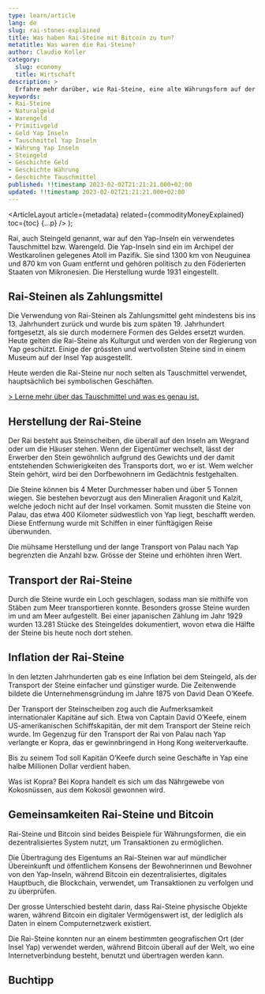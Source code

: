 ```yaml
---
type: learn/article
lang: de
slug: rai-stones-explained
title: Was haben Rai-Steine mit Bitcoin zu tun?
metatitle: Was waren die Rai-Steine?
author: Claudio Koller
category:
  slug: economy
  title: Wirtschaft
description: >
  Erfahre mehr darüber, wie Rai-Steine, eine alte Währungsform auf der Insel Yap im Pazifik, Parallelen zum heutigen Bitcoin-System aufweisen. Dieser Artikel erklärt, was Rai-Steine sind und wie sie als Währung verwendet wurden.
keywords:
- Rai-Steine
- Naturalgeld
- Warengeld
- Primitivgeld
- Geld Yap Inseln
- Tauschmittel Yap Inseln
- Währung Yap Inseln
- Steingeld
- Geschichte Geld
- Geschichte Währung
- Geschichte Tauschmittel
published: !!timestamp 2023-02-02T21:21:21.000+02:00
updated: !!timestamp 2023-02-02T21:21:21.000+02:00
---
```



  <ArticleLayout
    article={metadata}
    related={commodityMoneyExplained}
    toc={toc}
    {...p}
  />
);

Rai, auch Steingeld genannt, war auf den Yap-Inseln ein verwendetes Tauschmittel bzw. Warengeld. Die Yap-Inseln sind ein im Archipel der Westkarolinen gelegenes Atoll im Pazifik. Sie sind 1300 km von Neuguinea und 870 km von Guam entfernt und gehören politisch zu den Föderierten Staaten von Mikronesien. Die Herstellung wurde 1931 eingestellt.

## Rai-Steinen als Zahlungsmittel

Die Verwendung von Rai-Steinen als Zahlungsmittel geht mindestens bis ins 13. Jahrhundert zurück und wurde bis zum späten 19. Jahrhundert fortgesetzt, als sie durch modernere Formen des Geldes ersetzt wurden. Heute gelten die Rai-Steine als Kulturgut und werden von der Regierung von Yap geschützt. Einige der grössten und wertvollsten Steine sind in einem Museum auf der Insel Yap ausgestellt.

<Callout icon = "💡">
 Heute werden die Rai-Steine nur noch selten als Tauschmittel verwendet, hauptsächlich bei symbolischen Geschäften.
</Callout>

[> Lerne mehr über das Tauschmittel und was es genau ist.](/learn/economy/medium-of-exchange-explained)

## Herstellung der Rai-Steine

Der Rai besteht aus Steinscheiben, die überall auf den Inseln am Wegrand oder um die Häuser stehen. Wenn der Eigentümer wechselt, lässt der Erwerber den Stein gewöhnlich aufgrund des Gewichts und der damit entstehenden Schwierigkeiten des Transports dort, wo er ist. Wem welcher Stein gehört, wird bei den Dorfbewohnern im Gedächtnis festgehalten.

Die Steine können bis 4 Meter Durchmesser haben und über 5 Tonnen wiegen. Sie bestehen bevorzugt aus den Mineralien Aragonit und Kalzit, welche jedoch nicht auf der Insel vorkamen. Somit mussten die Steine von Palau, das etwa 400 Kilometer südwestlich von Yap liegt, beschafft werden. Diese Entfernung wurde mit Schiffen in einer fünftägigen Reise 
überwunden.

Die mühsame Herstellung und der lange Transport von Palau nach Yap begrenzten die Anzahl bzw. Grösse der Steine und erhöhten ihren Wert. 

## Transport der Rai-Steine

Durch die Steine wurde ein Loch geschlagen, sodass man sie mithilfe von Stäben zum Meer transportieren konnte. Besonders grosse Steine wurden im und am Meer aufgestellt. Bei einer japanischen Zählung im Jahr 1929 wurden 13.281 Stücke des Steingeldes dokumentiert, wovon etwa die Hälfte der Steine bis heute noch dort stehen.

## Inflation der Rai-Steine

In den letzten Jahrhunderten gab es eine Inflation bei dem Steingeld, als der Transport der Steine einfacher und günstiger wurde. Die Zeitenwende bildete die Unternehmensgründung im Jahre 1875 von David Dean O’Keefe. 

Der Transport der Steinscheiben zog auch die Aufmerksamkeit internationaler Kapitäne auf sich. Etwa von Captain David O’Keefe, einem US-amerikanischen Schiffskapitän, der mit dem Transport der Steine reich wurde. Im Gegenzug für den Transport der Rai von Palau nach Yap verlangte er Kopra, das er gewinnbringend in Hong Kong weiterverkaufte. 

Bis zu seinem Tod soll Kapitän O’Keefe durch seine Geschäfte in Yap eine halbe Millionen Dollar verdient haben.

<Callout icon = "💡">
Was ist Kopra?
Bei Kopra handelt es sich um das Nährgewebe von Kokosnüssen, aus dem Kokosöl gewonnen wird.
</Callout>

## Gemeinsamkeiten Rai-Steine und Bitcoin

Rai-Steine und Bitcoin sind beides Beispiele für Währungsformen, die ein dezentralisiertes System nutzt, um Transaktionen zu ermöglichen.

Die Übertragung des Eigentums an Rai-Steinen war auf mündlicher Übereinkunft und öffentlichem Konsens der Bewohnerinnen und Bewohner von den Yap-Inseln, während Bitcoin ein dezentralisiertes, digitales Hauptbuch, die Blockchain, verwendet, um Transaktionen zu verfolgen und zu überprüfen.

Der grosse Unterschied besteht darin, dass Rai-Steine physische Objekte waren, während Bitcoin ein digitaler Vermögenswert ist, der lediglich als Daten in einem Computernetzwerk existiert. 

Die Rai-Steine konnten nur an einem bestimmten geografischen Ort (der Insel Yap) verwendet werden, während Bitcoin überall auf der Welt, wo eine Internetverbindung besteht, benutzt und übertragen werden kann.

## Buchtipp

<Books>
  <Book book={bitcoinStandard} />
</Books>
